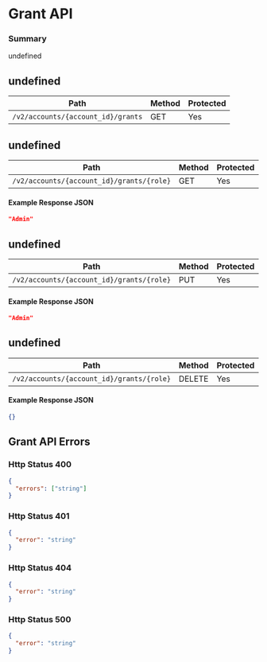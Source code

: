 # Grant API

### Summary

undefined

## undefined

| Path                               | Method | Protected |
| ---------------------------------- | ------ | --------- |
| `/v2/accounts/{account_id}/grants` | GET    | Yes       |

## undefined

| Path                                      | Method | Protected |
| ----------------------------------------- | ------ | --------- |
| `/v2/accounts/{account_id}/grants/{role}` | GET    | Yes       |

#### Example Response JSON

```json copy
"Admin"
```

## undefined

| Path                                      | Method | Protected |
| ----------------------------------------- | ------ | --------- |
| `/v2/accounts/{account_id}/grants/{role}` | PUT    | Yes       |

#### Example Response JSON

```json copy
"Admin"
```

## undefined

| Path                                      | Method | Protected |
| ----------------------------------------- | ------ | --------- |
| `/v2/accounts/{account_id}/grants/{role}` | DELETE | Yes       |

#### Example Response JSON

```json copy
{}
```

## Grant API Errors

### Http Status 400

```json copy
{
  "errors": ["string"]
}
```

### Http Status 401

```json copy
{
  "error": "string"
}
```

### Http Status 404

```json copy
{
  "error": "string"
}
```

### Http Status 500

```json copy
{
  "error": "string"
}
```
